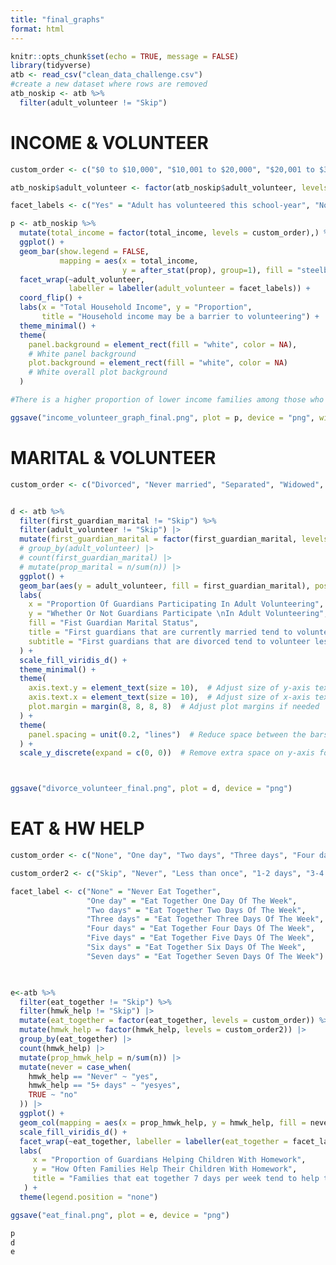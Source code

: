 ```yaml
---
title: "final_graphs"
format: html
---
```


```r
knitr::opts_chunk$set(echo = TRUE, message = FALSE)
library(tidyverse)
atb <- read_csv("clean_data_challenge.csv")
#create a new dataset where rows are removed 
atb_noskip <- atb %>%
  filter(adult_volunteer != "Skip")


```

# INCOME & VOLUNTEER

```r
custom_order <- c("$0 to $10,000", "$10,001 to $20,000", "$20,001 to $30,000", "$30,001 to $40,000", "$40,001 to $50,000", "$50,001 to $60,000", "$60,001 to $75,000", "$75,001 to $100,000", "$100,001 to $150,000", "$150,001 to $200,000", "$200,001 to $250,000", "$250,001 or more")

atb_noskip$adult_volunteer <- factor(atb_noskip$adult_volunteer, levels = c("Yes", "No"))

facet_labels <- c("Yes" = "Adult has volunteered this school-year", "No" = "Adult has NOT volunteered this school-year")

p <- atb_noskip %>%
  mutate(total_income = factor(total_income, levels = custom_order),) %>%
  ggplot() +
  geom_bar(show.legend = FALSE,
           mapping = aes(x = total_income,
                         y = after_stat(prop), group=1), fill = "steelblue") +
  facet_wrap(~adult_volunteer, 
             labeller = labeller(adult_volunteer = facet_labels)) +
  coord_flip() +
  labs(x = "Total Household Income", y = "Proportion",
       title = "Household income may be a barrier to volunteering") +
  theme_minimal() +
  theme(
    panel.background = element_rect(fill = "white", color = NA),
    # White panel background
    plot.background = element_rect(fill = "white", color = NA)
    # White overall plot background
  ) 

#There is a higher proportion of lower income families among those who do not volunteer

ggsave("income_volunteer_graph_final.png", plot = p, device = "png", width = 8, height = 6, dpi = 300)
```

# MARITAL & VOLUNTEER

```r
custom_order <- c("Divorced", "Never married", "Separated", "Widowed", "Now married")


d <- atb %>%
  filter(first_guardian_marital != "Skip") %>%
  filter(adult_volunteer != "Skip") |> 
  mutate(first_guardian_marital = factor(first_guardian_marital, levels = custom_order)) %>%
  # group_by(adult_volunteer) |> 
  # count(first_guardian_marital) |> 
  # mutate(prop_marital = n/sum(n)) |> 
  ggplot() +
  geom_bar(aes(y = adult_volunteer, fill = first_guardian_marital), position = "fill", width = 0.45) +
  labs(
    x = "Proportion Of Guardians Participating In Adult Volunteering",
    y = "Whether Or Not Guardians Participate \nIn Adult Volunteering",
    fill = "Fist Guardian Marital Status",
    title = "First guardians that are currently married tend to volunteer more",
    subtitle = "First guardians that are divorced tend to volunteer less"
  ) +
  scale_fill_viridis_d() +
  theme_minimal() +
  theme(
    axis.text.y = element_text(size = 10),  # Adjust size of y-axis text
    axis.text.x = element_text(size = 10),  # Adjust size of x-axis text
    plot.margin = margin(8, 8, 8, 8)  # Adjust plot margins if needed
  ) +
  theme(
    panel.spacing = unit(0.2, "lines")  # Reduce space between the bars
  ) +
  scale_y_discrete(expand = c(0, 0))  # Remove extra space on y-axis for categorical data



ggsave("divorce_volunteer_final.png", plot = d, device = "png")
```

# EAT & HW HELP

```r
custom_order <- c("None", "One day", "Two days", "Three days", "Four days", "Five days", "Six days", "Seven days")

custom_order2 <- c("Skip", "Never", "Less than once", "1-2 days", "3-4 days", "5+ days")

facet_label <- c("None" = "Never Eat Together",
                 "One day" = "Eat Together One Day Of The Week",
                 "Two days" = "Eat Together Two Days Of The Week",
                 "Three days" = "Eat Together Three Days Of The Week",
                 "Four days" = "Eat Together Four Days Of The Week",
                 "Five days" = "Eat Together Five Days Of The Week",
                 "Six days" = "Eat Together Six Days Of The Week",
                 "Seven days" = "Eat Together Seven Days Of The Week")

  

e<-atb %>%
  filter(eat_together != "Skip") %>%
  filter(hmwk_help != "Skip") |> 
  mutate(eat_together = factor(eat_together, levels = custom_order)) %>%
  mutate(hmwk_help = factor(hmwk_help, levels = custom_order2)) |> 
  group_by(eat_together) |> 
  count(hmwk_help) |> 
  mutate(prop_hmwk_help = n/sum(n)) |> 
  mutate(never = case_when(
    hmwk_help == "Never" ~ "yes",
    hmwk_help == "5+ days" ~ "yesyes",
    TRUE ~ "no"
  )) |> 
  ggplot() +
  geom_col(mapping = aes(x = prop_hmwk_help, y = hmwk_help, fill = never)) +
  scale_fill_viridis_d() +
  facet_wrap(~eat_together, labeller = labeller(eat_together = facet_label), ncol = 1) +
  labs(
     x = "Proportion of Guardians Helping Children With Homework",
     y = "How Often Families Help Their Children With Homework",
     title = "Families that eat together 7 days per week tend to help their children with homework more than others"
   ) +
  theme(legend.position = "none")

ggsave("eat_final.png", plot = e, device = "png")
```


```r
p
d
e
```

